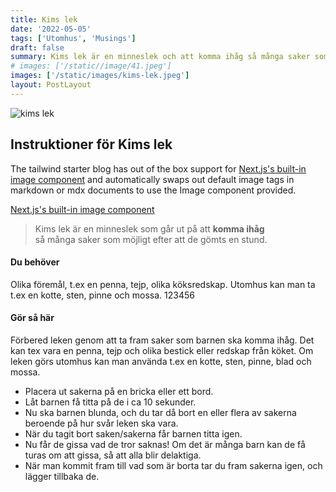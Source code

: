 ```yaml
---
title: Kims lek
date: '2022-05-05'
tags: ['Utomhus', 'Musings']
draft: false
summary: Kims lek är en minneslek och att komma ihåg så många saker som möjligt 123456.
# images: ['/static//image/41.jpeg']
images: ['/static/images/kims-lek.jpeg']
layout: PostLayout
---
```


![kims lek](/static/images/kims-lek.jpeg)

## Instruktioner för Kims lek

The tailwind starter blog has out of the box support for [Next.js's built-in image component](https://nextjs.org/docs/api-reference/next/image) and automatically swaps out default image tags in markdown or mdx documents to use the Image component provided.

[Next.js's built-in image component](https://next-blog-leighhalliday.vercel.app/)

> Kims lek är en minneslek som går ut på att <strong>komma ihåg </strong> <br />
> så många saker som möjligt efter att de gömts en stund.

#### Du behöver

Olika föremål, t.ex en penna, tejp, olika köksredskap. Utomhus kan man ta t.ex en kotte, sten, pinne och mossa. 123456

#### Gör så här

Förbered leken genom att ta fram saker som barnen ska komma ihåg. Det kan tex vara en penna, tejp och olika bestick eller redskap från köket. Om leken görs utomhus kan man använda t.ex en kotte, sten, pinne, blad och mossa.

- Placera ut sakerna på en bricka eller ett bord.
- Låt barnen få titta på de i ca 10 sekunder.
- Nu ska barnen blunda, och du tar då bort en eller flera av sakerna beroende på hur svår leken ska vara.
- När du tagit bort saken/sakerna får barnen titta igen.
- Nu får de gissa vad de tror saknas! Om det är många barn kan de få turas om att gissa, så att alla blir delaktiga.
- När man kommit fram till vad som är borta tar du fram sakerna igen, och lägger tillbaka de.
